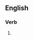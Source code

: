 {{also|novâtes}}

==English==

===Verb===
{{head|en|verb form}}

# {{en-third-person singular of|novate}}